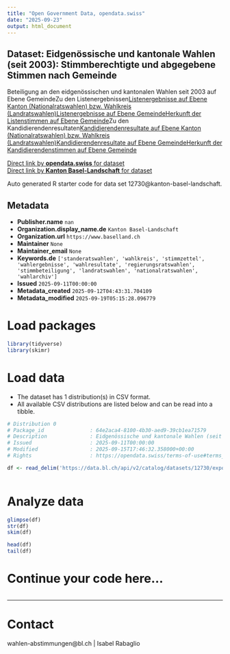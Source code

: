 ```yaml
---
title: "Open Government Data, opendata.swiss"
date: "2025-09-23"
output: html_document
---
```


## Dataset: Eidgenössische und kantonale Wahlen (seit 2003): Stimmberechtigte und abgegebene Stimmen nach Gemeinde

Beteiligung an den eidgenössischen und kantonalen Wahlen seit 2003 auf Ebene GemeindeZu den Listenergebnissen[Listenergebnisse auf Ebene Kanton (Nationalratswahlen) bzw. Wahlkreis (Landratswahlen)](https://data.bl.ch/explore/dataset/12740)[Listenergebnisse auf Ebene Gemeinde](https://data.bl.ch/explore/dataset/12750)[Herkunft der Listenstimmen auf Ebene Gemeinde](https://data.bl.ch/explore/dataset/12760)Zu den Kandidierendenresultaten[Kandidierendenresultate auf Ebene Kanton (Nationalratswahlen) bzw. Wahlkreis (Landratswahlen)](https://data.bl.ch/explore/dataset/12770)[Kandidierendenresultate auf Ebene Gemeinde](https://data.bl.ch/explore/dataset/12780)[Herkunft der Kandidierendenstimmen auf Ebene Gemeinde](https://data.bl.ch/explore/dataset/12790)

[Direct link by **opendata.swiss** for dataset](https://opendata.swiss/de/dataset/eidgenossische-und-kantonale-wahlen-seit-2003-stimmberechtigte-und-abgegebene-stimmen-nach-geme)<br>
[Direct link by **Kanton Basel-Landschaft** for dataset](https://data.bl.ch/explore/dataset/12730/)

Auto generated R starter code for data set 12730@kanton-basel-landschaft.

## Metadata

- **Publisher.name** `nan`
- **Organization.display_name.de** `Kanton Basel-Landschaft`
- **Organization.url** `https://www.baselland.ch`
- **Maintainer** `None`
- **Maintainer_email** `None`
- **Keywords.de** `['standeratswahlen', 'wahlkreis', 'stimmzettel', 'wahlergebnisse', 'wahlresultate', 'regierungsratswahlen', 'stimmbeteiligung', 'landratswahlen', 'nationalratswahlen', 'wahlarchiv']`
- **Issued** `2025-09-11T00:00:00`
- **Metadata_created** `2025-09-12T04:43:31.704109`
- **Metadata_modified** `2025-09-19T05:15:28.096779`


# Load packages

```r

library(tidyverse)
library(skimr)

```

# Load data

-   The dataset has 1 distribution(s) in CSV format.
-   All available CSV distributions are listed below and can be read into a tibble.

```r

# Distribution 0
# Package_id               : 64e2aca4-8100-4b30-aed9-39cb1ea71579
# Description              : Eidgenössische und kantonale Wahlen (seit 2003): Stimmberechtigte und abgegebene Stimmen nach Gemeinde (csv)
# Issued                   : 2025-09-11T00:00:00
# Modified                 : 2025-09-15T17:46:32.358000+00:00
# Rights                   : https://opendata.swiss/terms-of-use#terms_by

df <- read_delim('https://data.bl.ch/api/v2/catalog/datasets/12730/exports/csv?use_labels=true')



```

# Analyze data

```r

glimpse(df)
str(df)
skim(df)

head(df)
tail(df)

```

# Continue your code here...

```r

```

------------------------------------------------------------------------

# Contact

wahlen-abstimmungen@bl.ch | Isabel Rabaglio
